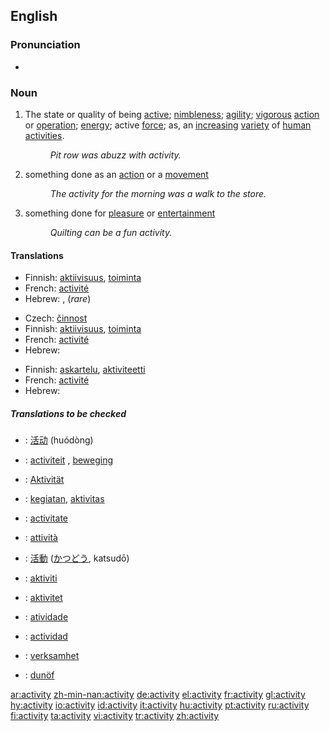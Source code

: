 ==English==

===Pronunciation===
*{{audio|en-us-activity.ogg|Audio (US)}}

===Noun===
{{WikiSaurus-link|activity}}
{{en-noun|activit|ies}}

# The state or quality of being [[active]]; [[nimbleness]]; [[agility]]; [[vigorous]] [[action]] or [[operation]]; [[energy]]; active [[force]]; as, an [[increasing]] [[variety]] of [[human]] [[activities]].
#: ''Pit row was abuzz with activity.''
# something done as an [[action]] or a [[movement]]
#: ''The activity for the morning was a walk to the store.''
# something done for [[pleasure]] or [[entertainment]]
#: ''Quilting can be a fun activity.''

====Translations====
{{trans-top|The state or quality of being active; nimbleness; agility; vigorous action or operation; energy; active force}}
*Finnish: [[aktiivisuus]], [[toiminta]]
*French: [[activité]] {{f}}
*Hebrew: {{he-translation|פעילות|pe‘ilút}} {{f}}, {{he-translation|מעש|má`as}} {{m}} (''rare'')
{{trans-mid}}
{{trans-bottom}}

{{trans-top|something done as an action or a movement}}
*Czech: [[činnost]] {{f}}
*Finnish: [[aktiivisuus]], [[toiminta]]
*French: [[activité]] {{f}}
*Hebrew: {{he-translation|פעילות|pe‘ilút}} {{f}}
{{trans-mid}}
{{trans-bottom}}

{{trans-top|something done for pleasure or entertainment}}
*Finnish: [[askartelu]], [[aktiviteetti]]
*French: [[activité]] {{f}}
*Hebrew: {{he-translation|פעילות|pe‘ilút}} {{f}}
{{trans-mid}}
{{trans-bottom}}

=====Translations to be checked=====
{{checktrans}}
{{top}}
*{{ttbc|Chinese}}: [[活动]] (huódòng)
*{{ttbc|Dutch}}: [[activiteit]] {{f}}, [[beweging]] {{f}}
*{{ttbc|German}}: [[Aktivität]] {{f}}
*{{ttbc|Indonesian}}: [[giat|kegiatan]], [[aktivitas]]
*{{ttbc|Interlingua}}: [[activitate]]
*{{ttbc|Italian}}: [[attività]]
{{mid}}
*{{ttbc|Japanese}}: [[活動]] ([[かつどう]], katsudō)
*{{ttbc|Malay}}: [[aktiviti]]
*{{ttbc|Norwegian}}: [[aktivitet]]
*{{ttbc|Portuguese}}: [[atividade]]
*{{ttbc|Spanish}}: [[actividad]] {{f}}
*{{ttbc|Swedish}}: [[verksamhet]]
*{{ttbc|Volapük}}: [[dunöf]]
{{bottom}}

[[ar:activity]]
[[zh-min-nan:activity]]
[[de:activity]]
[[el:activity]]
[[fr:activity]]
[[gl:activity]]
[[hy:activity]]
[[io:activity]]
[[id:activity]]
[[it:activity]]
[[hu:activity]]
[[pt:activity]]
[[ru:activity]]
[[fi:activity]]
[[ta:activity]]
[[vi:activity]]
[[tr:activity]]
[[zh:activity]]